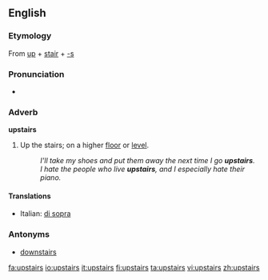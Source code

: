 ==English==

===Etymology===
From [[up]] + [[stair]] + [[-s]]

===Pronunciation===
*{{audio|en-us-upstairs.ogg|Audio (US)}}

===Adverb===
'''upstairs'''
#Up the stairs; on a higher [[floor]] or [[level]].
#:''I'll take my shoes and put them away the next time I go '''upstairs'''.''
#:''I hate the people who live '''upstairs''', and I especially hate their piano.''

====Translations====
{{top}}
*Italian: [[di sopra]]
{{mid}}
{{bottom}}

===Antonyms===
*[[downstairs]]

[[fa:upstairs]]
[[io:upstairs]]
[[it:upstairs]]
[[fi:upstairs]]
[[ta:upstairs]]
[[vi:upstairs]]
[[zh:upstairs]]